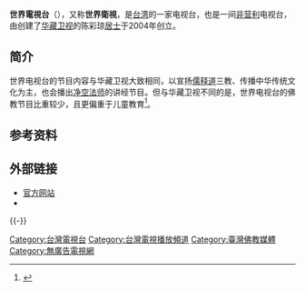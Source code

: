 {{expand|time=2016-10-12T12:11:43+00:00}}
{{refimprove|time=2016-10-12T12:11:43+00:00}}
{{电视频道信息框
| 频道名称          = 世界电视台<br />WORLD TV
| 频道图片文件      = World-tv.png
| 频道图片大小      = 150px
| 频道图片名称      = 
| 图片替换文字      = 
| 频道图片2         = 
| 国家或地区        = {{ROC-TWN}}
| 电视网            = 2004年
| 所有者            = 華藏世界傳播基金會
| 试播日期          = 
| 开播日期          = 
| 停播日期          = 
| 画面格式          = 
| 声音格式          = 
| 频道语言          = [[现代标准汉语|国语]]、[[台湾闽南语|台湾闽南语]]
| 频道呼号          = 
| 频道口号          = 寓教育於娛樂、寓學習於電視
| 代表人物          = 陈彩琼（总裁）
| 频道类别          = 非商业媒体
| 播出地区          = {{TWN}}
| 收视率            = 
| 收视率调查时间    = 
| 收视率资料来源    = 
| 收视份额          = 
| 收视份额调查时间  = 
| 收视份额资料来源  = 
| 附属频道          = 
| 总部地点          = 
| 旧称              = 
| 取代者            = 
| 姊妹频道          = [[华藏世界传播公司|华藏卫视]]
| 重播服务频道      = 
| 网站              = http://www.wtvtw.com
| 备注              = 
| 无线电视供应商01  = 
| 无线电视频道数01  = 
| 数字电视供应商01  = 
| 数字电视频道数01  = 
| 卫星电视供应商01  = 
| 卫星电视频道数01  = 
| 有线电视供应商01  = {{TWN}}[[台灣電視台列表|全國有線電視]]
| 有线电视频道数01  = 82/83频道<br />（新永安78频道）<br />凱擘大寬頻：104频道
| 卫星广播供应商01  = 
| 卫星广播频道数01  = 
| 宽带电视供应商01  = 
| 宽带电视频道数01  = 
| 在线收看网站01    = 
| 在线收看网址01    = 
}}
'''世界電視台'''（{{lang-en|World Television}}），又称'''世界衛視'''，是[[台湾|台湾]]的一家电视台，也是一间[[非营利|非营利]]电视台，由创建了[[华藏世界传播公司|华藏卫视]]的陈彩琼[[居士|居士]]于2004年创立。

==简介==
世界电视台的节目内容与华藏卫视大致相同，以宣扬[[儒教_(宗教)|儒]][[佛教|释]][[道教|道]]三教、传播中华传统文化为主，也会播出[[净空法师|净空法师]]的讲经节目。但与华藏卫视不同的是，世界电视台的佛教节目比重较少，且更偏重于儿童教育<ref>{{cite news |url=http://www.guojiribao.com/shtml/gjrb/20140726/158799.shtml |title=净空老法师讲经通过华藏卫视全球播放─访华藏卫视创办人陈彩琼 |agency=国际日报 |page=A6 |accessdate=2016-10-12 |date=2014-07-26 |archiveurl=https://web.archive.org/web/20161012120438/http://www.guojiribao.com/shtml/gjrb/20140726/158799.shtml |archivedate=2016-10-12 |deadurl=yes }}</ref>。

==参考资料==
{{reflist}}

==外部链接==
*[http://www.wtvtw.com/ 官方网站] {{Wayback|url=http://www.wtvtw.com/ |date=20141031154641 }}
*{{Facebook|World-tv-世界電視台-853641584673563|World tv 世界電視台}}

{{-}}
{{台灣電視台}}
{{台灣電視頻道}}

[[Category:台灣電視台|Category:台灣電視台]]
[[Category:台灣電視播放頻道|Category:台灣電視播放頻道]]
[[Category:臺灣佛教媒體|Category:臺灣佛教媒體]]
[[Category:無廣告電視網|Category:無廣告電視網]]